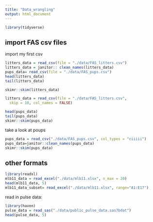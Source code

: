 ```yaml
---
title: "Data_wrangling"
output: html_document
---
```


```r
library(tidyverse)
```

## import FAS csv files
import my first csv 
```r
litters_data = read_csv(file = "./data/FAS_litters.csv")
litters_data = janitor:: clean_names(litters_data)
pups_data= read_csv(file = "./data/FAS_pups.csv")
head(litters_data)
tail(litters_data)

skimr::skim(litters_data)
```



```r
litters_data = read_csv(file = "./data/FAS_litters.csv",
  skip = 10, col_names = FALSE)
```

```r
head(pups_data)
tail(pups_data)
skimr::skim(pups_data)


```

take a look at poups
```r
pups_data = read_csv("./data/FAS_pups.csv", col_types = "ciiiii")
pups_data=janitor::clean_names(pups_data)
skimr::skim(pups_data)

```


## other formats
```r
library(readxl)
mlb11_data = read_excel("./data/mlb11.xlsx", n_max = 20)
head(mlb11_data, 5)
mlb11_data_subset= read_excel("./data/mlb11.xlsx", range="A1:E17")

```

read in pulse data:
```r
library(haven)
pulse_data = read_sas("./data/public_pulse_data.sas7bdat")
head(pulse_data, 5)
```